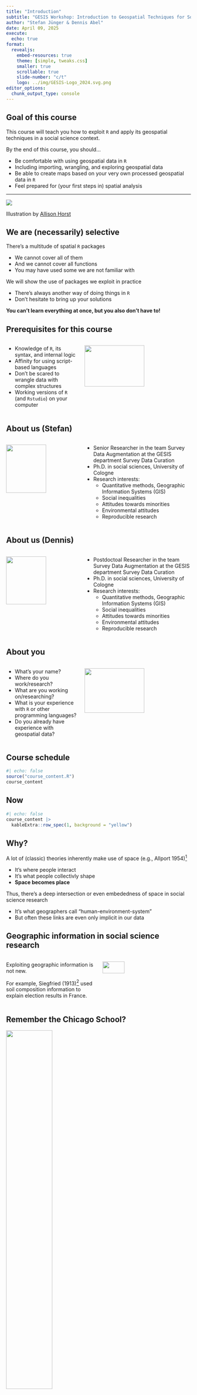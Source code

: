 ```yaml
---
title: "Introduction"
subtitle: "GESIS Workshop: Introduction to Geospatial Techniques for Social Scientists in R"
author: "Stefan Jünger & Dennis Abel"
date: April 09, 2025
execute:
  echo: true
format:
  revealjs:
    embed-resources: true
    theme: [simple, tweaks.css]
    smaller: true
    scrollable: true
    slide-number: "c/t"
    logo: ../img/GESIS-Logo_2024.svg.png
editor_options: 
  chunk_output_type: console
---
```


## Goal of this course

This course will teach you how to exploit `R` and apply its geospatial techniques in a social science context.

By the end of this course, you should...

- Be comfortable with using geospatial data in `R`
- Including importing, wrangling, and exploring geospatial data
- Be able to create maps based on your very own processed geospatial data in `R`
- Feel prepared for (your first steps in) spatial analysis

---

![](../img/r_first_then.png){.r-stretch fig-align="center"}

Illustration by [Allison Horst](https://github.com/allisonhorst/stats-illustrations)

## We are (necessarily) selective

There's a multitude of spatial `R` packages 

- We cannot cover all of them 
- And we cannot cover all functions 
- You may have used some we are not familiar with

We will show the use of packages we exploit in practice 

- There's always another way of doing things in `R` 
- Don't hesitate to bring up your solutions

**You can't learn everything at once, but you also don't have to!**

## Prerequisites for this course

::::: columns
::: {.column width="40%"}
- Knowledge of `R`, its syntax, and internal logic
- Affinity for using script-based languages
- Don't be scared to wrangle data with complex structures
- Working versions of `R` (and `Rstudio`) on your computer
:::

::: {.column width="60%"}
![](../img/i-love-programming.jpg){fig-align="center" width="75%"}
:::
:::::

## About us (Stefan)

::::: columns
::: {.column width="40%"}
![](../img/Stefan.png){fig-align="center" width="75%"}
:::

::: {.column width="60%"}
- Senior Researcher in the team Survey Data Augmentation at the GESIS department Survey Data Curation
- Ph.D. in social sciences, University of Cologne
- Research interests:
  - Quantitative methods, Geographic Information Systems (GIS)
  - Social inequalities
  - Attitudes towards minorities
  - Environmental attitudes
  - Reproducible research
:::
:::::

## About us (Dennis)

::::: columns
::: {.column width="40%"}
![](../img/dennis.png){fig-align="center" width="75%"}
:::

::: {.column width="60%"}
- Postdoctoal Researcher in the team Survey Data Augmentation at the GESIS department Survey Data Curation
- Ph.D. in social sciences, University of Cologne
- Research interests:
  - Quantitative methods, Geographic Information Systems (GIS)
  - Social inequalities
  - Attitudes towards minorities
  - Environmental attitudes
  - Reproducible research
:::
:::::

## About you

::::: columns
::: {.column width="40%"}
- What's your name?  
- Where do you work/research? 
- What are you working on/researching?
- What is your experience with `R` or other programming languages?
- Do you already have experience with geospatial data?
:::

::: {.column width="60%"}
![](../img/so-tell-me-5be02d.jpg){fig-align="center" width="75%"}

:::
:::::

## Course schedule

```r
#| echo: false
source("course_content.R")
course_content
```

## Now

```r
#| echo: false
course_content |> 
  kableExtra::row_spec(1, background = "yellow")
```


## Why?

A lot of (classic) theories inherently make use of space (e.g., Allport 1954)^[Allport, Gordon W. 1954. The Nature of Prejudice. Cambridge, Massachusetts: Addison-Wesley Publishing Company.]

- It's where people interact
- It's what people collectivly shape
- **Space becomes place**

Thus, there's a deep intersection or even embededness of space in social science research

- It's what geographers call "human-environment-system"
- But often these links are even only implicit in our data

## Geographic information in social science research

::::: columns
::: {.column width="50%"}
Exploiting geographic information is not new.

For example, Siegfried (1913)^[Siegfried, André. 1913. Tableau Politique de La France de l’Ouest Sous La Troisième République. Paris: Collin.] used soil composition information to explain election results in France.
:::

::: {.column width="50%"}
![](../img/siegfried.png){fig-align="center" width="50%"}
:::
:::::

## Remember the Chicago School?

![](../img/park_etal.png){fig-align="center" width="50%"}


::: aside
Park, Robert E., Ernest W. Burgess, and Roderick D. McKenzie. 1925. The City. Suggestions for Investigation of Human Behavior in the Urban Environment. Chicago and London: University of Chicago Press.
:::


## Today {.smaller}

So many studies still rely on these ideas but incorperate space directly, e.g.,

::::: columns
::: {.column width="50%"}

<ul style="font-size:.55em;">
  <li>Iyer, A., & Pryce, G. (2023). Theorising the causal impacts of social frontiers: The social and psychological implications of discontinuities in the geography of residential mix. Urban Studies, https://doi.org/10.1177/00420980231194834</li>
    <li>Kent, J. (2022). Can urban fabric encourage tolerance? Evidence that the structure of cities influences attitudes toward migrants in Europe. Cities, 121, 103494. https://doi.org/10.1016/j.cities.2021.103494</li>
    <li>Schmidt, K., Jacobsen, J., & Iglauer, T. (2023). Proximity to refugee accommodations does not affect locals’ attitudes toward refugees: Evidence from Germany. European Sociological Review, jcad028. https://doi.org/10.1093/esr/jcad028</li>
    <li>Xu, A. Z. (2023). Segregation and the Spatial Externalities of Inequality: A Theory of Interdependence and Public Goods in Cities. American Political Science Review, 1–18. https://doi.org/10.1017/S0003055423000722</li>
    <li>...</li>
    <li>**Jünger**, S., & Schaeffer, M. (2023). Ethnic Diversity and Social Integration—What are the Consequences of Ethnic Residential Boundaries and Halos for Social Integration in Germany? KZfSS Kölner Zeitschrift Für Soziologie Und Sozialpsychologie. https://doi.org/10.1007/s11577-023-00888-1</li>
</ul>
:::

::: {.column width="50%"}

![](../img/xu2023.png){fig-align="center" width="40%"}

<p align = "right"><small>Xu, 2023</small></p>
:::
:::::





## Data landscape

:::: columns
::: {.column width="50%"}
Increased amount of available data

- Quantitative and on a small spatial scale

![](../img/tools_today.png){fig-align="left" width="50%"}
:::

::: {.column width="50%"}

![](../img/geo_today.png){fig-align="center" width="60%"}

Better tools

- Personal computers with enough horsepower
- Standard software, such as `R`, can be used as Geographic Information System (GIS)
:::

::::

## What are geospatial data?

:::: columns
::: {.column width="50%"}
Data with a direct spatial reference 

$\rightarrow$ **geo-coordinates** x, y (and z)

- Information about geometries
- Optional: Content in relation to the geometries
:::

::: {.column width="50%"}
![](../img/fig_geometries.png){fig-align="center" width="50%"}

<small>Sources: OpenStreetMap / GEOFABRIK (2018), City of Cologne (2014), and the Statistical Offices of the Federation and the Länder (2016) / Jünger, 2019</small>
:::

::::

## Geospatial data in this course I

In the folder called `./data`, you can find (most of) the data files prepped for all the exercises and slides. The following data are included:

- Administrative borders of Germany (Prefix *VG250_*) are provided by the German [Federal Agency for Cartography and Geodesy](http://www.bkg.bund.de)(2018). Check out their [Open Data Portal](https://gdz.bkg.bund.de/index.php/default/open-data.html).

- The locations of e-car charging stations in Germany are retrieved from the [Bundesnetzagentur](https://www.bundesnetzagentur.de/DE/Fachthemen/ElektrizitaetundGas/E-Mobilitaet/Ladesaeulenkarte/start.html). 

- Election Results for the German Right-Wing Populist Party *AfD* in the 2021 German federal election ([Der Bundeswahlleiter, Wiesbaden 2018](https://www.bundeswahlleiter.de/bundestagswahlen/2017/ergebnisse/weitere-ergebnisse.html)).


## Geospatial data in this course II

- District attributes are from [INKAR](https://www.inkar.de/) and curated by Bundesinstitut für Bau-, Stadt- und Raumforschung (BBSR)

- German Census 2011 data are provided by the [Federal Statistical Office Germany, Wiesbaden 2020](https://www.zensus2011.de/EN/Home/home_node.html)

- Shapefiles, voting data, and car-related data for Cologne are gathered from the [Open Data Portal Cologne](https://www.offenedaten-koeln.de/)

- Information about public transport stops and streets are from [OpenStreetMap](https://www.openstreetmap.org/)

- Weather data are gathered from [Climate Data Center of the German Weather Service](https://www.dwd.de/DE/klimaumwelt/cdc/cdc_node.html)

**Please make sure that if you reuse any of the provided data to cite the original data sources.**

## What is GIS?

Most common understanding: Geographic Information Systems (GIS) as specific software to process geospatial data for 

- Visualization
- Analysis
- Interpretation

## Data specifics

::: columns
::: {.column width="50%"}
![](../img/fig_3d_simple.png){fig-align="center" width="75%"}

<small>Sources: OpenStreetMap / GEOFABRIK (2018) and City of Cologne (2014)</small>
:::

::: {.column width="50%"}
Formats

- Vector data (points, lines, polygons)
- Raster data (grids)

Coordinate reference systems

- Allow the projection on earth's surface
- Differ in precision for specific purposes
:::
::::

## Layers Must Match!

:::: columns
::: {.column width="50%"}
<p style="text-align: center;">EPSG:3857</p>
:::

::: {.column width="50%"}
<p style="text-align: center;">EPSG:3035</p>
:::
::::

![](../img/fig_projections.png){.r-stretch fig-align="center"}

<small>Source: Statistical Office of the European Union Eurostat (2018) / Jünger, 2019</small>

## Types of CRS

Differentiating between different CRS is wild (at least for me...). You may hear from geographic, geocentric, projected, or local CRS in your research.

What's the difference?

- whether 2 dimensional (longitude, latitude) or 3 dimensional (+height) coordinates are used
- the location of the coordinate system's origin (center of earth or not)
- projection on a flat surface (transformation of longitudes and latitudes to x and y coordinates)
- location (the smaller, the more precise are projections)

*In practice, you shouldn't worry too much about CRS. Again, what matters is that they match.*

---

![](../img/layers_meme.jpg){.r-stretch fig-align="center"}

## Old standard: `PROJ.4` strings

This is how your information about the CRS are defined in a classic standard:

```
+proj=laea +lat_0=52 +lon_0=10 +x_0=4321000 +y_0=3210000 +ellps=GRS80 +towgs84=0,0,0,0,0,0,0 +units=m +no_defs 
```

<small>Source: https://epsg.io/3035</small>

(It's nothing you would type by hand)

## New kid in town: `WKT` (“Well Known Text”)

<br>

```
PROJCS["ETRS89 / LAEA Europe",
    GEOGCS["ETRS89",
        DATUM["European_Terrestrial_Reference_System_1989",
            SPHEROID["GRS 1980",6378137,298.257222101,
                AUTHORITY["EPSG","7019"]],
            TOWGS84[0,0,0,0,0,0,0],
            AUTHORITY["EPSG","6258"]],
        PRIMEM["Greenwich",0,
            AUTHORITY["EPSG","8901"]],
        UNIT["degree",0.0174532925199433,
            AUTHORITY["EPSG","9122"]],
        AUTHORITY["EPSG","4258"]],
    PROJECTION["Lambert_Azimuthal_Equal_Area"],
    PARAMETER["latitude_of_center",52],
    PARAMETER["longitude_of_center",10],
    PARAMETER["false_easting",4321000],
    PARAMETER["false_northing",3210000],
    UNIT["metre",1,
        AUTHORITY["EPSG","9001"]],
    AUTHORITY["EPSG","3035"]]
```

<small>Source: https://epsg.io/3035</small>

## EPSG Codes

:::: columns
::: {.column width="50%"}
Eventually, it's not as challenging to work with CRS in `R` as it may seem, since we don't have to use PROJ.4 or WKT strings directly.

Most of the times it's enough to use so-called EPSG Codes ("European Petroleum Survey Group Geodesy"), a small digit sequence.
:::

::: {.column width="50%"}
![](../img/ImageEPSGlogo.gif){fig-align="center" width="60%"}

<p align = "center"><small>[Source](http://geotiff.maptools.org/proj_list/guid7.html)</small></p>
:::
::::

## More details on geospatial data

Let's learn about geospatial data as we learn about specific formats

![](../img/Raster-and-Vector-data-types-as-representative-of-real-world-geographic-space_W640.jpg){.r-stretch fig-align="center"}



<p align = "center"><small>[Source](https://dx.doi.org/10.13140/2.1.3030.1767)</small></p>

## Packages in this course I 

We will use plenty of different packages during the course, but only a few are our main drivers (e.g., the `sf` package). Here's the list of packages you at least need for the exercises:

- [`dplyr`](https://cran.r-project.org/web/packages/dplyr/index.html)
- [`ggplot2`](https://cran.r-project.org/web/packages/ggplot2/index.html)
- [`ggspatial`](https://cran.r-project.org/web/packages/ggspatial/index.html)
- [`osmdata`](https://cran.r-project.org/web/packages/osmdata/index.html)
- **[`OpenStreetMap`](https://cran.r-project.org/web/packages/OpenStreetMap/index.html)**^[If you use a Mac, you may need to install Java: https://www.java.com/de/download/]
- [`sf`](https://cran.r-project.org/web/packages/sf/index.html)
- [`spatialreg`](https://cran.r-project.org/web/packages/spatialreg/index.html)
- [`spatstat`](https://cran.r-project.org/web/packages/spatstat/index.html)

## Packages in this course II 

- [`sfdep`](https://cran.r-project.org/web/packages/sfdep/index.html)
- [`spdep`](https://cran.r-project.org/web/packages/spdep/index.html)
- [`tidyterra`](https://cran.r-project.org/web/packages/tidyterra/index.html)
- [`terra`](https://cran.r-project.org/web/packages/terra/index.html)
- **[`tidygeocoder`](https://cloud.r-project.org/web/packages/tidygeocoder/index.html)**
- [`tmap`](https://cran.r-project.org/web/packages/tmap/index.html)
- [`tmaptools`](https://cran.r-project.org/web/packages/tmaptools/index.html)


## Exercise 1: Package Installation

[Exercise](https://stefanjuenger.github.io/gesis-workshop-geospatial-techniques-R-2025/exercises/1_Package_Installation.html)